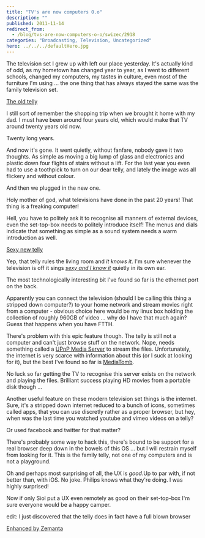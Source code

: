 ```yaml
---
title: "TV's are now computers O.o"
description: ""
published: 2011-11-14
redirect_from:
  - /blog/tvs-are-now-computers-o-o/swizec/2918
categories: "Broadcasting, Television, Uncategorized"
hero: ../../../defaultHero.jpg
---
```


The television set I grew up with left our place yesterday. It's actually kind of odd, as my hometown has changed year to year, as I went to different schools, changed my computers, my tastes in culture, even most of the furniture I'm using ... the one thing that has always stayed the same was the family television set.

[The old telly](https://swizec.com/wp-content/uploads/2011/11/tumblr_lummi415Um1qekjngo1_50010.jpg)

I still sort of remember the shopping trip when we brought it home with my dad. I must have been around four years old, which would make that TV around twenty years old now.

Twenty long years.

And now it's gone. It went quietly, without fanfare, nobody gave it two thoughts. As simple as moving a big lump of glass and electronics and plastic down four flights of stairs without a lift. For the last year you even had to use a toothpick to turn on our dear telly, and lately the image was all flickery and without colour.

And then we plugged in the new one.

Holy mother of god, what televisions have done in the past 20 years! That thing is a freaking computer!

Hell, you have to politely ask it to recognise all manners of external devices, even the set-top-box needs to politely introduce itself! The menus and dials indicate that something as simple as a sound system needs a warm introduction as well.

[Sexy new telly](https://swizec.com/wp-content/uploads/2011/11/tumblr_lun8x9awgB1qekjngo1_5003.jpg)

Yep, that telly rules the living room and _it knows it_. I'm sure whenever the television is off it sings _[sexy and I know it](http://www.youtube.com/watch?v=wyx6JDQCslE&ob=av3e)_ quietly in its own ear.

The most technologically interesting bit I've found so far is the ethernet port on the back.

Apparently you can connect the television (should I be calling this thing a stripped down computer?) to your home network and stream movies right from a computer - obvious choice here would be my linux box holding the collection of roughly 960GB of video ... why do I have that much again? Guess that happens when you have FTTH.

There's problem with this epic feature though. The telly is still not a computer and can't just browse stuff on the network. Nope, needs something called a [UPnP Media Server](http://en.wikipedia.org/wiki/UPnP_AV_media_server) to stream the files. Unfortunately, the internet is very scarce with information about this (or I suck at looking for it), but the best I've found so far is [MediaTomb](http://mediatomb.cc/).

No luck so far getting the TV to recognise this server exists on the network and playing the files. Brilliant success playing HD movies from a portable disk though ...

Another useful feature on these modern television set things is the internet. Sure, it's a stripped down internet reduced to a bunch of icons, sometimes called apps, that you can use discretly rather as a proper browser, but hey, when was the last time you watched youtube and vimeo videos on a telly?

Or used facebook and twitter for that matter?

There's probably some way to hack this, there's bound to be support for a real browser deep down in the bowels of this OS ... but I will restrain myself from looking for it. This is the family telly, not one of my computers and is not a playground.

Oh and perhaps most surprising of all, the UX is _good_.Up to par with, if not better than, with iOS. No joke. Philips knows what they're doing. I was highly surprised!

Now if only Siol put a UX even remotely as good on their set-top-box I'm sure everyone would be a happy camper.

edit: I just discovered that the telly does in fact have a full blown browser

[Enhanced by Zemanta](https://img.zemanta.com/zemified_e.png?x-id=f32cc307-9bfd-47c8-acb1-647a6808b08b)
